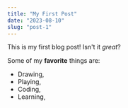 ```yaml
---
title: "My First Post"
date: "2023-08-10"
slug: "post-1"
---
```


This is my first blog post! Isn't it *great*?

Some of my **favorite** things are:

* Drawing,
* Playing,
* Coding,
* Learning,
